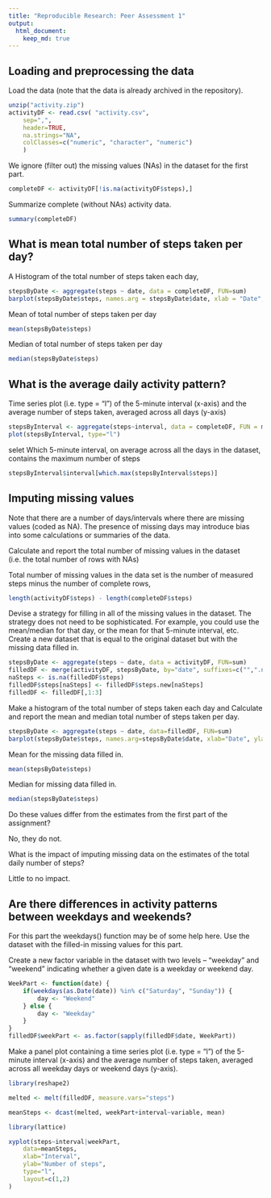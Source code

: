 ```yaml
---
title: "Reproducible Research: Peer Assessment 1"
output: 
  html_document:
    keep_md: true
---
```



## Loading and preprocessing the data

Load the data (note that the data is already archived in the repository).

```r
unzip("activity.zip")
activityDF <- read.csv( "activity.csv",
	sep=",",
	header=TRUE,
	na.strings="NA",
	colClasses=c("numeric", "character", "numeric")
	)
```

We ignore (filter out) the missing values (NAs) in the dataset for the first part.

```r
completeDF <- activityDF[!is.na(activityDF$steps),]
```

Summarize complete (without NAs) activity data.

```r
summary(completeDF)
```


## What is mean total number of steps taken per day?

A Histogram of the total number of steps taken each day,

```r
stepsByDate <- aggregate(steps ~ date, data = completeDF, FUN=sum)
barplot(stepsByDate$steps, names.arg = stepsByDate$date, xlab = "Date", ylab = "number of steps")
```

Mean  of total number of steps taken per day
```r
mean(stepsByDate$steps)
```

Median of total number of steps taken per day

```r
median(stepsByDate$steps) 
```



## What is the average daily activity pattern?

Time series plot (i.e. type = "l") of the 5-minute interval (x-axis) and the average number of steps taken, averaged across all days (y-axis)

```r
stepsByInterval <- aggregate(steps~interval, data = completeDF, FUN = mean)
plot(stepsByInterval, type="l")
```

selet Which 5-minute interval, on average across all the days in the dataset, contains the maximum number of steps

```r
stepsByInterval$interval[which.max(stepsByInterval$steps)]
```


## Imputing missing values

Note that there are a number of days/intervals where there are missing values (coded as NA). The presence of missing days may introduce bias into some calculations or summaries of the data.

Calculate and report the total number of missing values in the dataset (i.e. the total number of rows with NAs)

Total number of missing values in the data set is the number of measured steps minus the number of complete rows,

```r
length(activityDF$steps) - length(completeDF$steps)
```

Devise a strategy for filling in all of the missing values in the dataset. The strategy does not need to be sophisticated. For example, you could use the mean/median for that day, or the mean for that 5-minute interval, etc. Create a new dataset that is equal to the original dataset but with the missing data filled in.

```r
stepsByDate <- aggregate(steps ~ date, data = activityDF, FUN=sum)
filledDF <- merge(activityDF, stepsByDate, by="date", suffixes=c("",".new"))
naSteps <- is.na(filledDF$steps)
filledDF$steps[naSteps] <- filledDF$steps.new[naSteps]
filledDF <- filledDF[,1:3]
```

Make a histogram of the total number of steps taken each day and Calculate and report the mean and median total number of steps taken per day.

```r
stepsByDate <- aggregate(steps ~ date, data=filledDF, FUN=sum)
barplot(stepsByDate$steps, names.arg=stepsByDate$date, xlab="Date", ylab="Number of Steps")
```

Mean for the missing data filled in.

```r
mean(stepsByDate$steps)
```

Median for missing data filled in.

```r
median(stepsByDate$steps)
```

Do these values differ from the estimates from the first part of the assignment?

No, they do not.

What is the impact of imputing missing data on the estimates of the total daily number of steps?

Little to no impact.


## Are there differences in activity patterns between weekdays and weekends?

For this part the weekdays() function may be of some help here. Use the dataset with the filled-in missing values for this part.

Create a new factor variable in the dataset with two levels – “weekday” and “weekend” indicating whether a given date is a weekday or weekend day.

```r
WeekPart <- function(date) {
	if(weekdays(as.Date(date)) %in% c("Saturday", "Sunday")) {
		day <- "Weekend"
	} else {
		day <- "Weekday"
	}
}
filledDF$weekPart <- as.factor(sapply(filledDF$date, WeekPart))
```

Make a panel plot containing a time series plot (i.e. type = "l") of the 5-minute interval (x-axis) and the average number of steps taken, averaged across all weekday days or weekend days (y-axis).

```r
library(reshape2)

melted <- melt(filledDF, measure.vars="steps")

meanSteps <- dcast(melted, weekPart+interval~variable, mean)

library(lattice)

xyplot(steps~interval|weekPart,
	data=meanSteps,
	xlab="Interval",
	ylab="Number of steps",
	type="l",
	layout=c(1,2)
)
```

